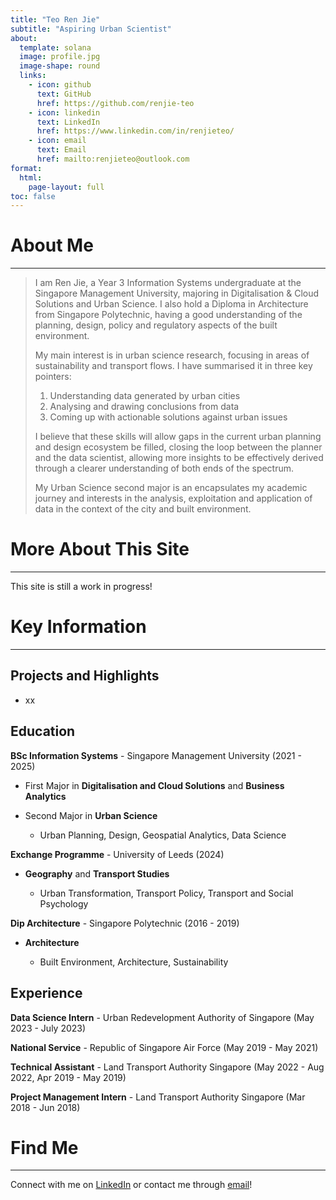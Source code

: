 ```yaml
---
title: "Teo Ren Jie"
subtitle: "Aspiring Urban Scientist"
about:
  template: solana
  image: profile.jpg
  image-shape: round
  links:
    - icon: github
      text: GitHub
      href: https://github.com/renjie-teo
    - icon: linkedin
      text: LinkedIn
      href: https://www.linkedin.com/in/renjieteo/
    - icon: email
      text: Email
      href: mailto:renjieteo@outlook.com
format:
  html:
    page-layout: full
toc: false
---
```


# About Me

------------------------------------------------------------------------

> I am Ren Jie, a Year 3 Information Systems undergraduate at the Singapore Management University, majoring in Digitalisation & Cloud Solutions and Urban Science. I also hold a Diploma in Architecture from Singapore Polytechnic, having a good understanding of the planning, design, policy and regulatory aspects of the built environment.
>
> My main interest is in urban science research, focusing in areas of sustainability and transport flows. I have summarised it in three key pointers:
>
> 1.  Understanding data generated by urban cities
> 2.  Analysing and drawing conclusions from data
> 3.  Coming up with actionable solutions against urban issues
>
> I believe that these skills will allow gaps in the current urban planning and design ecosystem be filled, closing the loop between the planner and the data scientist, allowing more insights to be effectively derived through a clearer understanding of both ends of the spectrum.
>
> My Urban Science second major is an encapsulates my academic journey and interests in the analysis, exploitation and application of data in the context of the city and built environment.

# More About This Site

------------------------------------------------------------------------

::: callout-warning
This site is still a work in progress!
:::

# 

# Key Information

------------------------------------------------------------------------

::: panel-tabset
## Projects and Highlights

-   xx

## Education

**BSc Information Systems** - Singapore Management University (2021 - 2025)

-   First Major in **Digitalisation and Cloud Solutions** and **Business Analytics**

-   Second Major in **Urban Science**

    -   Urban Planning, Design, Geospatial Analytics, Data Science

**Exchange Programme** - University of Leeds (2024)

-   **Geography** and **Transport Studies**

    -   Urban Transformation, Transport Policy, Transport and Social Psychology

**Dip Architecture** - Singapore Polytechnic (2016 - 2019)

-   **Architecture**

    -   Built Environment, Architecture, Sustainability

## Experience

**Data Science Intern** - Urban Redevelopment Authority of Singapore (May 2023 - July 2023)

**National Service** - Republic of Singapore Air Force (May 2019 - May 2021)

**Technical Assistant** - Land Transport Authority Singapore (May 2022 - Aug 2022, Apr 2019 - May 2019)

**Project Management Intern** - Land Transport Authority Singapore (Mar 2018 - Jun 2018)

## 
:::

# Find Me

------------------------------------------------------------------------

Connect with me on [LinkedIn](https://www.linkedin.com/in/renjieteo/) or contact me through [email](mailto:renjieteo@outlook.com)!
